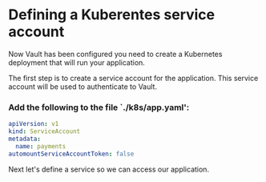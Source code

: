 # Defining a Kuberentes service account

Now Vault has been configured you need to create a Kubernetes deployment that
will run your application.

The first step is to create a service account for the application.  This service
account will be used to authenticate to Vault.

### Add the following to the file `./k8s/app.yaml':

```yaml
apiVersion: v1
kind: ServiceAccount
metadata:
  name: payments
automountServiceAccountToken: false
```

Next let's define a service so we can access our application.
